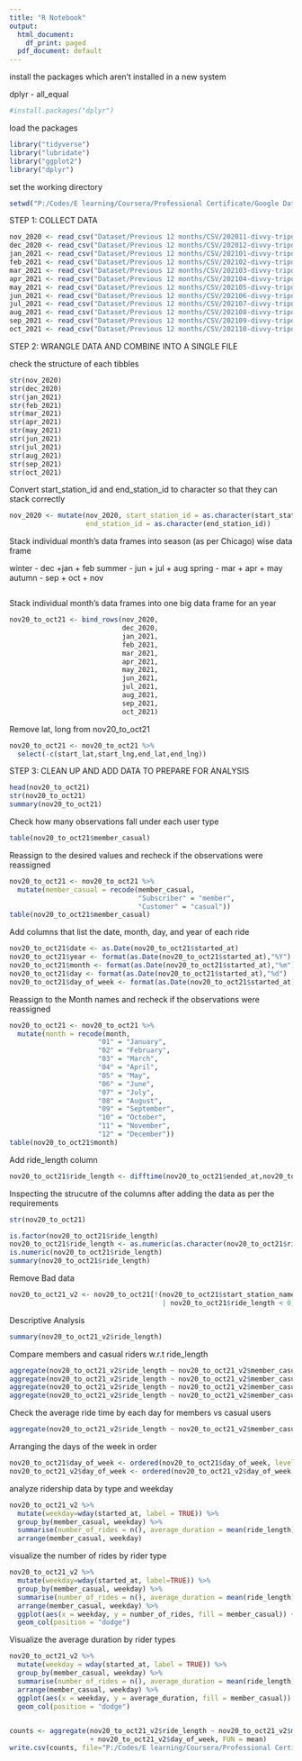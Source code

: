 ---
title: "R Notebook"
output:
  html_document:
    df_print: paged
  pdf_document: default
---

install the packages which aren't installed in a new system

dplyr - all_equal

```{r}
#install.packages("dplyr")
```

load the packages

```{r}
library("tidyverse")
library("lubridate")
library("ggplot2")
library("dplyr")
```

set the working directory

```{r}
setwd("P:/Codes/E learning/Coursera/Professional Certificate/Google Data Analytics/8 Google Data Analytics Capstone Complete a Case Study/Week 2 Building your portfolio/Case study 1 Cyclistic")
```

STEP 1: COLLECT DATA


```{r}
nov_2020 <- read_csv("Dataset/Previous 12 months/CSV/202011-divvy-tripdata.csv")
dec_2020 <- read_csv("Dataset/Previous 12 months/CSV/202012-divvy-tripdata.csv")
jan_2021 <- read_csv("Dataset/Previous 12 months/CSV/202101-divvy-tripdata.csv")
feb_2021 <- read_csv("Dataset/Previous 12 months/CSV/202102-divvy-tripdata.csv")
mar_2021 <- read_csv("Dataset/Previous 12 months/CSV/202103-divvy-tripdata.csv")
apr_2021 <- read_csv("Dataset/Previous 12 months/CSV/202104-divvy-tripdata.csv")
may_2021 <- read_csv("Dataset/Previous 12 months/CSV/202105-divvy-tripdata.csv")
jun_2021 <- read_csv("Dataset/Previous 12 months/CSV/202106-divvy-tripdata.csv")
jul_2021 <- read_csv("Dataset/Previous 12 months/CSV/202107-divvy-tripdata.csv")
aug_2021 <- read_csv("Dataset/Previous 12 months/CSV/202108-divvy-tripdata.csv")
sep_2021 <- read_csv("Dataset/Previous 12 months/CSV/202109-divvy-tripdata.csv")
oct_2021 <- read_csv("Dataset/Previous 12 months/CSV/202110-divvy-tripdata.csv")
```

STEP 2: WRANGLE DATA AND COMBINE INTO A SINGLE FILE

check the structure of each tibbles

```{r}
str(nov_2020)
str(dec_2020)
str(jan_2021)
str(feb_2021)
str(mar_2021)
str(apr_2021)
str(may_2021)
str(jun_2021)
str(jul_2021)
str(aug_2021)
str(sep_2021)
str(oct_2021)
```

Convert start_station_id and end_station_id to character so that they can stack correctly

```{r}
nov_2020 <- mutate(nov_2020, start_station_id = as.character(start_station_id),
                   end_station_id = as.character(end_station_id))
```

Stack individual month's data frames into season (as per Chicago) wise data frame

winter - dec +jan + feb 
summer - jun + jul + aug
spring - mar + apr + may
autumn - sep + oct + nov
```{r}

```

Stack individual month's data frames into one big data frame for an year
```{r}
nov20_to_oct21 <- bind_rows(nov_2020,
                            dec_2020,
                            jan_2021,
                            feb_2021,
                            mar_2021,
                            apr_2021,
                            may_2021,
                            jun_2021,
                            jul_2021,
                            aug_2021,
                            sep_2021,
                            oct_2021)
```

Remove lat, long from nov20_to_oct21

```{r}
nov20_to_oct21 <- nov20_to_oct21 %>%
  select(-c(start_lat,start_lng,end_lat,end_lng))

```

STEP 3: CLEAN UP AND ADD DATA TO PREPARE FOR ANALYSIS

```{r}
head(nov20_to_oct21)
str(nov20_to_oct21)
summary(nov20_to_oct21)
```

Check how many observations fall under each user type

```{r}
table(nov20_to_oct21$member_casual)
```

Reassign to the desired values and recheck if the observations were reassigned

```{r}
nov20_to_oct21 <- nov20_to_oct21 %>%
  mutate(member_casual = recode(member_casual,
                                "Subscriber" = "member",
                                "Customer" = "casual"))
table(nov20_to_oct21$member_casual)
```

Add columns that list the date, month, day, and year of each ride

```{r}
nov20_to_oct21$date <- as.Date(nov20_to_oct21$started_at)
nov20_to_oct21$year <- format(as.Date(nov20_to_oct21$started_at),"%Y")
nov20_to_oct21$month <- format(as.Date(nov20_to_oct21$started_at),"%m")
nov20_to_oct21$day <- format(as.Date(nov20_to_oct21$started_at),"%d")
nov20_to_oct21$day_of_week <- format(as.Date(nov20_to_oct21$started_at),"%A")
```

Reassign to the Month names and recheck if the observations were reassigned

```{r}
nov20_to_oct21 <- nov20_to_oct21 %>%
  mutate(month = recode(month,
                      "01" = "January",
                      "02" = "February",
                      "03" = "March",
                      "04" = "April",
                      "05" = "May",
                      "06" = "June",
                      "07" = "July",
                      "08" = "August",
                      "09" = "September",
                      "10" = "October",
                      "11" = "November",
                      "12" = "December"))
table(nov20_to_oct21$month)
```

Add ride_length column

```{r}
nov20_to_oct21$ride_length <- difftime(nov20_to_oct21$ended_at,nov20_to_oct21$started_at)
```

Inspecting the strucutre of the columns after adding the data as per the requirements

```{r}
str(nov20_to_oct21)

is.factor(nov20_to_oct21$ride_length)
nov20_to_oct21$ride_length <- as.numeric(as.character(nov20_to_oct21$ride_length))
is.numeric(nov20_to_oct21$ride_length)
summary(nov20_to_oct21$ride_length)
```

Remove Bad data

```{r}
nov20_to_oct21_v2 <- nov20_to_oct21[!(nov20_to_oct21$start_station_name == "HQ QR" 
                                      | nov20_to_oct21$ride_length < 0),]
```

Descriptive Analysis

```{r}
summary(nov20_to_oct21_v2$ride_length)
```

Compare members and casual riders w.r.t ride_length

```{r}
aggregate(nov20_to_oct21_v2$ride_length ~ nov20_to_oct21_v2$member_casual, FUN=mean)
aggregate(nov20_to_oct21_v2$ride_length ~ nov20_to_oct21_v2$member_casual, FUN=median)
aggregate(nov20_to_oct21_v2$ride_length ~ nov20_to_oct21_v2$member_casual, FUN=min)
aggregate(nov20_to_oct21_v2$ride_length ~ nov20_to_oct21_v2$member_casual, FUN=max)
```

Check the average ride time by each day for members vs casual users

```{r}
aggregate(nov20_to_oct21_v2$ride_length ~ nov20_to_oct21_v2$member_casual + nov20_to_oct21_v2$day_of_week, FUN=mean)
```

Arranging the days of the week in order

```{r}
nov20_to_oct21$day_of_week <- ordered(nov20_to_oct21$day_of_week, levels = c("Sunday", "Monday", "Tuesday", "Wednesday", "Thursday", "Friday", "Saturday"))
nov20_to_oct21_v2$day_of_week <- ordered(nov20_to_oct21_v2$day_of_week, levels = c("Sunday", "Monday", "Tuesday", "Wednesday", "Thursday", "Friday", "Saturday"))
```

analyze ridership data by type and weekday

```{r}
nov20_to_oct21_v2 %>%
  mutate(weekday=wday(started_at, label = TRUE)) %>%
  group_by(member_casual, weekday) %>%
  summarise(number_of_rides = n(), average_duration = mean(ride_length)) %>%
  arrange(member_casual, weekday)
```

visualize the number of rides by rider type

```{r}
nov20_to_oct21_v2 %>%
  mutate(weekday=wday(started_at, label=TRUE)) %>%
  group_by(member_casual, weekday) %>%
  summarise(number_of_rides = n(), average_duration = mean(ride_length)) %>%
  arrange(member_casual, weekday) %>%
  ggplot(aes(x = weekday, y = number_of_rides, fill = member_casual)) + 
  geom_col(position = "dodge")
```

Visualize the average duration by rider types

```{r}
nov20_to_oct21_v2 %>%
  mutate(weekday = wday(started_at, label = TRUE)) %>%
  group_by(member_casual, weekday) %>%
  summarise(number_of_rides = n(), average_duration = mean(ride_length)) %>%
  arrange(member_casual, weekday) %>%
  ggplot(aes(x = weekday, y = average_duration, fill = member_casual)) +
  geom_col(position = "dodge")
  
```
```{r}
counts <- aggregate(nov20_to_oct21_v2$ride_length ~ nov20_to_oct21_v2$member_casual 
                    + nov20_to_oct21_v2$day_of_week, FUN = mean)
write.csv(counts, file="P:/Codes/E learning/Coursera/Professional Certificate/Google Data Analytics/8 Google Data Analytics Capstone Complete a Case Study/Week 2 Building your portfolio/Case study 1 Cyclistic/Findings/avg_ride_length.csv")
```

